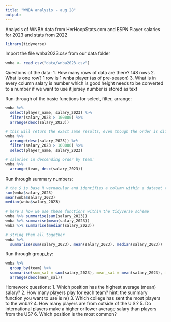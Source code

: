 ```yaml
---
title: "WNBA analysis - aug 28"
output: 
---
```


Analysis of WNBA data from HerHoopStats.com and ESPN
Player salaries for 2023 and stats from 2022

```r
library(tidyverse)
```

Import the file wnba2023.csv from our data folder
```r
wnba <- read_csv("data/wnba2023.csv")
```

Questions of the data: 
1. How many rows of data are there? 148 rows
2. What is one row? 1 row is 1 wnba player (as of pre-season)
3. What is in every column
  salary is number which is good
  height needs to be converted to a number if we want to use it
  jersey number is stored as text
  
Run-through of the basic functions for select, filter, arrange:
```r
wnba %>% 
  select(player_name, salary_2023) %>% 
  filter(salary_2023 > 100000) %>% 
  arrange(desc(salary_2023))

# this will return the exact same results, even though the order is different:
wnba %>% 
  arrange(desc(salary_2023)) %>% 
  filter(salary_2023 > 100000) %>% 
  select(player_name, salary_2023)

# salaries in descending order by team: 
wnba %>% 
  arrange(team, desc(salary_2023))

```

Run through summary numbers: 
```r
# the $ is base R vernacular and identifies a column within a dataset to sum, etc
sum(wnba$salary_2023)
mean(wnba$salary_2023)
median(wnba$salary_2023)

# here's how we use these functions within the tidyverse scheme
wnba %>% summarise(sum(salary_2023))
wnba %>% summarise(mean(salary_2023))
wnba %>% summarise(median(salary_2023))

# string them all together
wnba %>% 
  summarise(sum(salary_2023), mean(salary_2023), median(salary_2023))
```


Run through group_by: 
```r

wnba %>% 
  group_by(team) %>% 
  summarise(sum_sal = sum(salary_2023), mean_sal = mean(salary_2023), median_sal = median(salary_2023)) %>% 
  arrange(desc(mean_sal))

```


Homework questions: 
1. Which position has the highest average (mean) salary? 
2. How many players play for each team? hint: the summary function you want to use is n()
3. Which college has sent the most players to the wnba? 
4. How many players are from outside of the U.S.?
5. Do international players make a higher or lower average salary than players from the US?
6. Which position is the most common? 